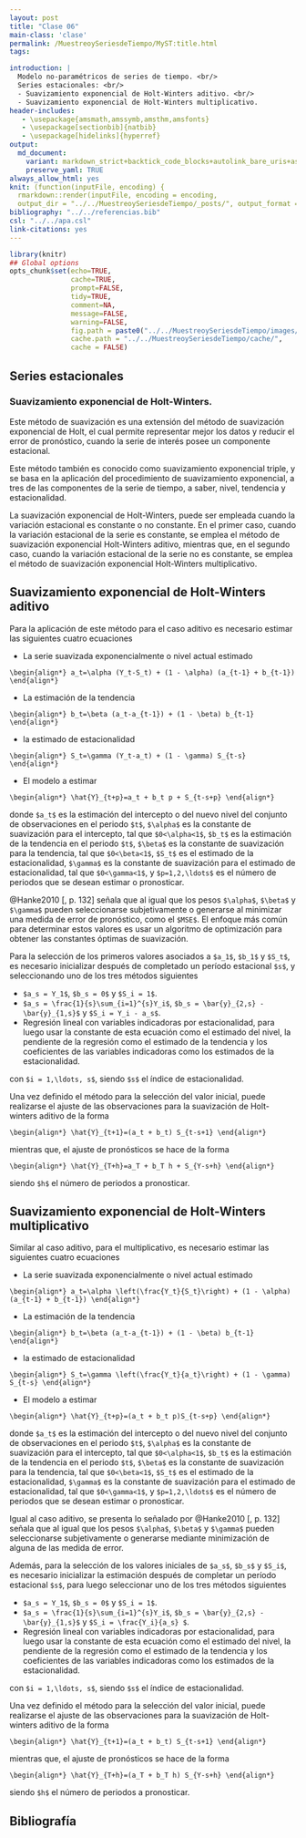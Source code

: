 ```yaml
---
layout: post
title: "Clase 06"
main-class: 'clase'
permalink: /MuestreoySeriesdeTiempo/MyST:title.html
tags:

introduction: |
  Modelo no-paramétricos de series de tiempo. <br/>
  Series estacionales: <br/>
  - Suavizamiento exponencial de Holt-Winters aditivo. <br/>
  - Suavizamiento exponencial de Holt-Winters multiplicativo.
header-includes:
   - \usepackage{amsmath,amssymb,amsthm,amsfonts}
   - \usepackage[sectionbib]{natbib}
   - \usepackage[hidelinks]{hyperref}
output:
  md_document:
    variant: markdown_strict+backtick_code_blocks+autolink_bare_uris+ascii_identifiers+tex_math_single_backslash
    preserve_yaml: TRUE
always_allow_html: yes   
knit: (function(inputFile, encoding) {
  rmarkdown::render(inputFile, encoding = encoding,
  output_dir = "../../MuestreoySeriesdeTiempo/_posts/", output_format = "all"  ) })
bibliography: "../../referencias.bib"
csl: "../../apa.csl"
link-citations: yes
---
```


```r
library(knitr)
## Global options
opts_chunk$set(echo=TRUE,
               cache=TRUE,
               prompt=FALSE,
               tidy=TRUE,
               comment=NA,
               message=FALSE,
               warning=FALSE,
               fig.path = paste0("../../MuestreoySeriesdeTiempo/images/", "Clase06"),
               cache.path = "../../MuestreoySeriesdeTiempo/cache/",
               cache = FALSE)
```

## Series estacionales
### Suavizamiento exponencial de Holt-Winters.
Este método de suavización es una extensión del método de suavización exponencial de Holt, el cual permite representar mejor los datos y reducir el error de pronóstico, cuando la serie de interés posee un componente estacional.

Este método también es conocido como suavizamiento exponencial triple, y se basa en la aplicación del procedimiento de suavizamiento exponencial, a tres de las componentes de la serie de tiempo, a saber, nivel, tendencia y estacionalidad. 

La suavización exponencial de Holt-Winters, puede ser empleada cuando la variación estacional es constante o no constante. En el primer caso, cuando la variación estacional de la serie es constante, se emplea el método de suavización exponencial Holt-Winters aditivo, mientras que, en el segundo caso, cuando la variación estacional de la serie no es constante, se emplea el método de suavización exponencial Holt-Winters multiplicativo.

## Suavizamiento exponencial de Holt-Winters aditivo
Para la aplicación de este método para el caso aditivo es necesario estimar las siguientes cuatro ecuaciones

* La serie suavizada exponencialmente o nivel actual estimado

`\begin{align*}
a_t=\alpha (Y_t-S_t) + (1 - \alpha) (a_{t-1} + b_{t-1})
\end{align*}`

* La estimación de la tendencia

`\begin{align*}
b_t=\beta (a_t-a_{t-1}) + (1 - \beta) b_{t-1}
\end{align*}`

* la estimado de estacionalidad

`\begin{align*}
S_t=\gamma (Y_t-a_t) + (1 - \gamma) S_{t-s}
\end{align*}`
  
* El modelo a estimar

`\begin{align*}
\hat{Y}_{t+p}=a_t + b_t p + S_{t-s+p}
\end{align*}`

donde `$a_t$` es la estimación del intercepto o del nuevo nivel del conjunto de observaciones en el periodo `$t$`, `$\alpha$` es la constante de suavización para el intercepto, tal que `$0<\alpha<1$`, `$b_t$` es la estimación de la tendencia en el periodo `$t$`, `$\beta$` es la constante de suavización para la tendencia, tal que `$0<\beta<1$`, `$S_t$` es el estimado de la estacionalidad, `$\gamma$` es la constante de suavización para el estimado de estacionalidad, tal que `$0<\gamma<1$`, y `$p=1,2,\ldots$` es el número de periodos que se desean estimar o pronosticar.

@Hanke2010[, p. 132] señala que al igual que los pesos `$\alpha$`, `$\beta$` y `$\gamma$` pueden seleccionarse subjetivamente o generarse al minimizar una medida de error de pronóstico, como el `$MSE$`. El enfoque más común para determinar estos valores es usar un algoritmo de optimización para obtener las constantes óptimas de suavización.

Para la selección de los primeros valores asociados a `$a_1$`, `$b_1$` y `$S_t$`, es necesario inicializar después de completado un período estacional `$s$`, y seleccionando uno de los tres métodos siguientes 

* `$a_s = Y_1$`, `$b_s = 0$` y `$S_i = 1$`.
* `$a_s = \frac{1}{s}\sum_{i=1}^{s}Y_i$`, `$b_s = \bar{y}_{2,s} - \bar{y}_{1,s}$` y `$S_i = Y_i - a_s$`.
* Regresión lineal con variables indicadoras por estacionalidad, para luego usar la constante de esta ecuación como el estimado del nivel, la pendiente de la regresión como el estimado de la tendencia y los coeficientes de las variables indicadoras como los estimados de la estacionalidad.

con `$i = 1,\ldots, s$`, siendo `$s$` el índice de estacionalidad.

Una vez definido el método para la selección del valor inicial, puede realizarse el ajuste de las observaciones para la suavización de Holt-winters aditivo de la forma

`\begin{align*}
\hat{Y}_{t+1}=(a_t + b_t) S_{t-s+1}
\end{align*}`

mientras que, el ajuste de pronósticos se hace de la forma

`\begin{align*}
\hat{Y}_{T+h}=a_T + b_T h + S_{Y-s+h}
\end{align*}`

siendo `$h$` el número de periodos a pronosticar.

## Suavizamiento exponencial de Holt-Winters multiplicativo
Similar al caso aditivo, para el multiplicativo, es necesario estimar las siguientes cuatro ecuaciones

* La serie suavizada exponencialmente o nivel actual estimado

`\begin{align*}
a_t=\alpha \left(\frac{Y_t}{S_t}\right) + (1 - \alpha) (a_{t-1} + b_{t-1})
\end{align*}`

* La estimación de la tendencia

`\begin{align*}
b_t=\beta (a_t-a_{t-1}) + (1 - \beta) b_{t-1}
\end{align*}`

* la estimado de estacionalidad

`\begin{align*}
S_t=\gamma \left(\frac{Y_t}{a_t}\right) + (1 - \gamma) S_{t-s}
\end{align*}`
  
* El modelo a estimar

`\begin{align*}
\hat{Y}_{t+p}=(a_t + b_t p)S_{t-s+p}
\end{align*}`

donde `$a_t$` es la estimación del intercepto o del nuevo nivel del conjunto de observaciones en el periodo `$t$`, `$\alpha$` es la constante de suavización para el intercepto, tal que `$0<\alpha<1$`, `$b_t$` es la estimación de la tendencia en el periodo `$t$`, `$\beta$` es la constante de suavización para la tendencia, tal que `$0<\beta<1$`, `$S_t$` es el estimado de la estacionalidad, `$\gamma$` es la constante de suavización para el estimado de estacionalidad, tal que `$0<\gamma<1$`, y `$p=1,2,\ldots$` es el número de periodos que se desean estimar o pronosticar.

Igual al caso aditivo, se presenta lo señalado por @Hanke2010[, p. 132] señala que al igual que los pesos `$\alpha$`, `$\beta$` y `$\gamma$` pueden seleccionarse subjetivamente o generarse mediante minimización de alguna de las medida de error.

Además, para la selección de los valores iniciales de `$a_s$`, `$b_s$` y `$S_i$`, es necesario inicializar la estimación después de completar un período estacional `$s$`, para luego seleccionar uno de los tres métodos siguientes 

* `$a_s = Y_1$`, `$b_s = 0$` y `$S_i = 1$`.
* `$a_s = \frac{1}{s}\sum_{i=1}^{s}Y_i$`, `$b_s = \bar{y}_{2,s} - \bar{y}_{1,s}$` y `$S_i = \frac{Y_i}{a_s} $`.
* Regresión lineal con variables indicadoras por estacionalidad, para luego usar la constante de esta ecuación como el estimado del nivel, la pendiente de la regresión como el estimado de la tendencia y los coeficientes de las variables indicadoras como los estimados de la estacionalidad. 

<!-- Usar función season(datos), de la librería TSA para extraer la seasonalidad para la regresión -->

con `$i = 1,\ldots, s$`, siendo `$s$` el índice de estacionalidad.

Una vez definido el método para la selección del valor inicial, puede realizarse el ajuste de las observaciones para la suavización de Holt-winters aditivo de la forma

`\begin{align*}
\hat{Y}_{t+1}=(a_t + b_t) S_{t-s+1}
\end{align*}`

mientras que, el ajuste de pronósticos se hace de la forma

`\begin{align*}
\hat{Y}_{T+h}=(a_T + b_T h) S_{Y-s+h}
\end{align*}`

siendo `$h$` el número de periodos a pronosticar.


## Bibliografía

